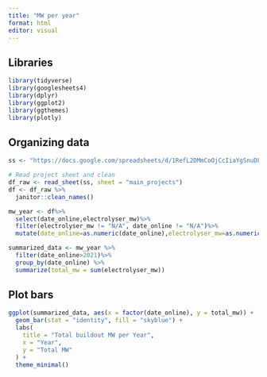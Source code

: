```yaml
---
title: "MW per year"
format: html
editor: visual
---
```


## Libraries

```r
library(tidyverse)
library(googlesheets4)
library(dplyr)
library(ggplot2)
library(ggthemes)
library(plotly)
```

## Organizing data

```r
ss <- "https://docs.google.com/spreadsheets/d/1RefL2DMmCoOjCcIiaYgSnuDF34ORQFAZKu3nkaoS6o8/edit?gid=1138676736#gid=1138676736" 

# Read project sheet and clean 
df_raw <- read_sheet(ss, sheet = "main_projects") 
df <- df_raw %>% 
  janitor::clean_names() 

mw_year <- df%>%
  select(date_online,electrolyser_mw)%>%  
  filter(electrolyser_mw != "N/A", date_online != "N/A")%>%
  mutate(date_online=as.numeric(date_online),electrolyser_mw=as.numeric(electrolyser_mw) )

summarized_data <- mw_year %>%
  filter(date_online>2021)%>%
  group_by(date_online) %>%
  summarize(total_mw = sum(electrolyser_mw))

```

## Plot bars

```r
ggplot(summarized_data, aes(x = factor(date_online), y = total_mw)) +
  geom_bar(stat = "identity", fill = "skyblue") +
  labs(
    title = "Total buildout MW per Year",
    x = "Year",
    y = "Total MW"
  ) +
  theme_minimal()
```
